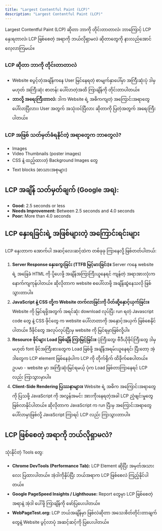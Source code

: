 ```yaml
---
title: "Largest Contentful Paint (LCP)"
description: "Largest Contentful Paint (LCP)"
---
```



<Aside title="ရည်ရွယ်ချက်">
 Largest Contentful Paint (LCP) ဆိုတာ ဘာကို တိုင်းတာတာလဲ၊ ဘာကြောင့် LCP နှေးရတာလဲ၊ LCP ဖြစ်စေတဲ့ အရာကို ဘယ်လိုရှာမလဲ ဆိုတာတွေကို နားလည်အောင် လေ့လာကြမယ်။
</Aside>

### LCP ဆိုတာ ဘာကို တိုင်းတာတာလဲ

- Website စပွင့်တဲ့အချိန်ကနေ User မြင်နေရတဲ့ စာမျက်နှာပေါ်မှာ အကြီးဆုံးပုံ ဒါမှမဟုတ် အကြီးဆုံး စာတန်း ပေါ်လာတဲ့အထိ ကြာချိန်ကို တိုင်းတာပါတယ်။
- **ဘာလို့ အရေးကြီးတာလဲ:** ဒါက Website ရဲ့ အဓိကကျတဲ့ အကြောင်းအရာတွေ ပေါ်လာပြီလား၊ User အတွက် အသုံးဝင်ပြီလား ဆိုတာကို ပြတဲ့အတွက် အရေးကြီးပါတယ်။

### LCP အဖြစ် သတ်မှတ်ခံရနိုင်တဲ့ အရာတွေက ဘာတွေလဲ?

- Images
- Video Thumbnails (poster images)
- CSS နဲ့ ထည့်ထားတဲ့ Background Images တွေ
- Text blocks (စာသားအစုများ)

<ContentImage src={lcp} alt="LCP" />


## LCP အချိန် သတ်မှတ်ချက် (Google အရ):

- **Good:** 2.5 seconds or less
- **Needs Improvement:** Between 2.5 seconds and 4.0 seconds
- **Poor:** More than 4.0 seconds

<ContentImage src={lcpValues} alt="LCP values" />

## LCP နှေးရခြင်းရဲ့ အဖြစ်များတဲ့ အကြောင်းရင်းများ

LCP နှေးတာက အောက်ပါ အဆင့်လေးဆင့်ထဲက တစ်ခုခု ကြာနေလို့ ဖြစ်တတ်ပါတယ်:

1. **Server Response နှေးကွေးခြင်း (TTFB မြင့်မားခြင်း)။** Server ကနေ website ရဲ့ အခြေခံ HTML ကို ပို့ပေးဖို့ အချိန်အကြာကြီးယူနေရင် ကျန်တဲ့ အရာအားလုံးက နောက်ကျကုန်ပါတယ်။ ဆိုလိုတာက website စပေါ်လာဖို့ အချိန်ဆွဲနေသလို ဖြစ်သွားတာပါ။
2. **JavaScript နဲ့ CSS တို့က Website တက်လာခြင်းကို ပိတ်ဆို့နှောင့်ယှက်ခြင်း။** Website ကို မြင်ရဖို့အတွက် အရင်ဆုံး download လုပ်ပြီး run ရတဲ့ Javascript code တွေ နဲ့ CSS ဖိုင်တွေ က website ပေါ်လာတာကို အနှောင့်အယှက် ဖြစ်စေနိုင်ပါတယ်။ ဒီဖိုင်တွေ အလုပ်လုပ်ပြီးမှ website ကို မြင်ရမှာဖြစ်လို့ပါ။
3. **Resource ဖိုင်များ Load ဖြစ်ချိန် ကြာမြင့်ခြင်း။** ပုံကြီးတွေ၊ ဗီဒီယိုဖိုင်ကြီးတွေ ဒါမှမဟုတ် font ဖိုင်အကြီးစားတွေက Load ဖြစ်ဖို့ အချိန်အရမ်းယူနေရင်၊ ပြီးတော့ အဲ့ဒါတွေက LCP element ဖြစ်နေခဲ့ပါက LCP ကို တိုက်ရိုက် ထိခိုက်စေပါတယ်။ ဥပမာ - website မှာ အကြီးဆုံးမြင်ရမယ့် ပုံက Load ဖြစ်တာကြာနေရင် LCP လည်း ကြာသွားမှာပါ။
4. **Client-Side Rendering ပြဿနာများ။** Website ရဲ့ အဓိက အကြောင်းအရာတွေကို ပြသဖို့ JavaScript ကို အလွန်အမင်း အားကိုးနေရတဲ့အခါ LCP ညံ့ဖျင်းမှုတွေ ဖြစ်လာနိုင်ပါတယ်။ ဆိုလိုတာက JavaScript က run ပြီးမှ အကြောင်းအရာတွေ ပေါ်လာမှာဖြစ်လို့ JavaScript ကြာရင် LCP လည်း ကြာသွားတာပါ။


## LCP ဖြစ်စေတဲ့ အရာကို ဘယ်လိုရှာမလဲ?
သုံးနိုင်တဲ့ Tools တွေ:

- **Chrome DevTools (Performance Tab):** LCP Element ဆိုပြီး အမှတ်အသားလေး ပြထားပါတယ်။ အဲ့ဒါကိုနှိပ်ပြီး ဘယ်အရာက LCP ဖြစ်စေလဲ ကြည့်နိုင်ပါတယ်။
- **Google PageSpeed Insights / Lighthouse:** Report တွေမှာ LCP ဖြစ်စေတဲ့အရာနဲ့ အဲ့ဒါ ပေါ်ဖို့ ကြာချိန်ကို ဖော်ပြပေးပါတယ်။
- **WebPageTest.org:** LCP ဘယ်အချိန်မှာ ဖြစ်လဲဆိုတာ အသေးစိတ်တိုင်းတာချက်တွေနဲ့ Website ပွင့်လာပုံ အဆင့်ဆင့်ကို ပြပေးပါတယ်။

<ContentImage src={performance} alt='performance tab LCP' />
